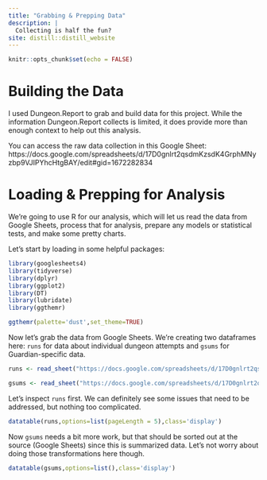 ```yaml
---
title: "Grabbing & Prepping Data"
description: |
  Collecting is half the fun? 
site: distill::distill_website
---
```


```r
knitr::opts_chunk$set(echo = FALSE)

```

# Building the Data
I used Dungeon.Report to grab and build data for this project. While the information Dungeon.Report collects is limited, it does provide more than enough context to help out this analysis. 

You can access the raw data collection in this Google Sheet: https://docs.google.com/spreadsheets/d/17D0gnlrt2qsdmKzsdK4GrphMNyzbp9VJIPYhcHtgBAY/edit#gid=1672282834

# Loading & Prepping for Analysis
We're going to use R for our analysis, which will let us read the data from Google Sheets, process that for analysis, prepare any models or statistical tests, and make some pretty charts. 

Let's start by loading in some helpful packages:

```r

library(googlesheets4)
library(tidyverse)
library(dplyr)
library(ggplot2)
library(DT)
library(lubridate)
library(ggthemr)

ggthemr(palette='dust',set_theme=TRUE)

```

Now let's grab the data from Google Sheets. We're creating two dataframes here: `runs` for data about individual dungeon attempts and `gsums` for Guardian-specific data.

```r
runs <- read_sheet("https://docs.google.com/spreadsheets/d/17D0gnlrt2qsdmKzsdK4GrphMNyzbp9VJIPYhcHtgBAY/edit#gid=1672282834",range = "'PitRuns'!A:AF")

gsums <- read_sheet("https://docs.google.com/spreadsheets/d/17D0gnlrt2qsdmKzsdK4GrphMNyzbp9VJIPYhcHtgBAY/edit#gid=1620985665",range = "'PlayerSummary'!A:G")

```

Let's inspect `runs` first. We can definitely see some issues that need to be addressed, but nothing too complicated. 

```r
datatable(runs,options=list(pageLength = 5),class='display')
```



Now `gsums` needs a bit more work, but that should be sorted out at the source (Google Sheets) since this is summarized data. Let's not worry about doing those transformations here though.

```r
datatable(gsums,options=list(),class='display')
```

